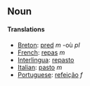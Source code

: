 ==Noun==
====Translations====
*[[Breton]]: [[pred]] ''m'' -où ''pl''
*[[French]]: [[repas]] ''m''
*[[Interlingua]]: [[repasto]]
*[[Italian]]: [[pasto]] ''m''
*[[Portuguese]]: [[refeição]] ''f''